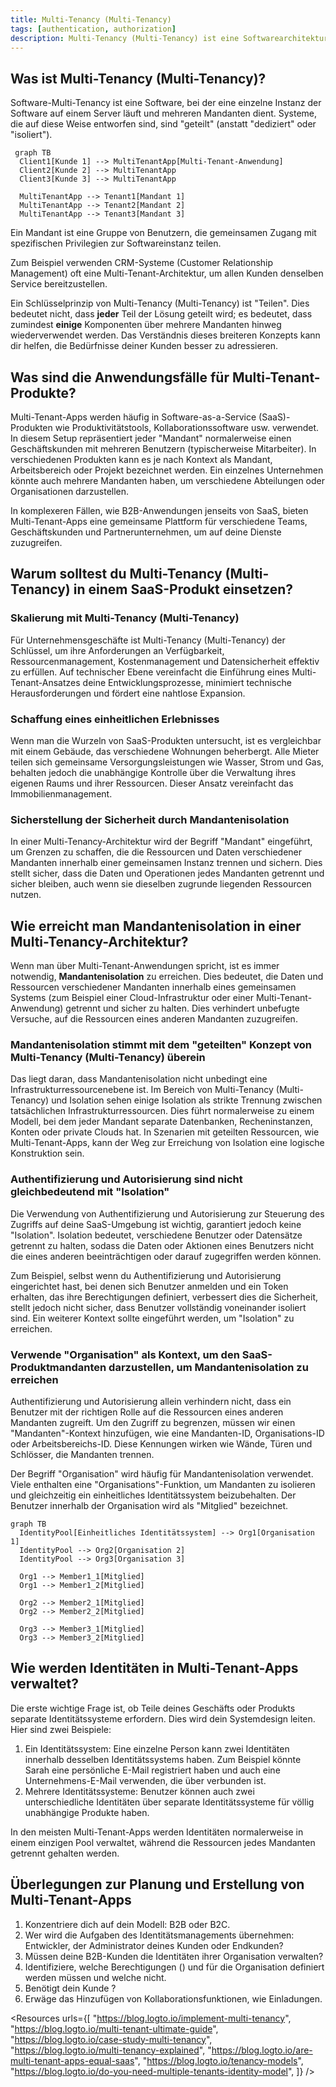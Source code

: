 ```yaml
---
title: Multi-Tenancy (Multi-Tenancy)
tags: [authentication, authorization]
description: Multi-Tenancy (Multi-Tenancy) ist eine Softwarearchitektur, bei der eine einzelne Anwendungsinstanz mehreren Kunden (Mandanten) dient und deren Daten isoliert und sicher hält. Es ist in der Cloud-Computing und SaaS üblich, um Ressourcen zu optimieren und die Wartung zu vereinfachen.
---
```


## Was ist Multi-Tenancy (Multi-Tenancy)?

Software-Multi-Tenancy ist eine Software, bei der eine einzelne Instanz der Software auf einem Server läuft und mehreren Mandanten dient. Systeme, die auf diese Weise entworfen sind, sind "geteilt" (anstatt "dediziert" oder "isoliert").
```mermaid
 graph TB
  Client1[Kunde 1] --> MultiTenantApp[Multi-Tenant-Anwendung]
  Client2[Kunde 2] --> MultiTenantApp
  Client3[Kunde 3] --> MultiTenantApp

  MultiTenantApp --> Tenant1[Mandant 1]
  MultiTenantApp --> Tenant2[Mandant 2]
  MultiTenantApp --> Tenant3[Mandant 3]
```

Ein Mandant ist eine Gruppe von Benutzern, die gemeinsamen Zugang mit spezifischen Privilegien zur Softwareinstanz teilen.

Zum Beispiel verwenden CRM-Systeme (Customer Relationship Management) oft eine Multi-Tenant-Architektur, um allen Kunden denselben Service bereitzustellen.

Ein Schlüsselprinzip von Multi-Tenancy (Multi-Tenancy) ist "Teilen". Dies bedeutet nicht, dass **jeder** Teil der Lösung geteilt wird; es bedeutet, dass zumindest **einige** Komponenten über mehrere Mandanten hinweg wiederverwendet werden. Das Verständnis dieses breiteren Konzepts kann dir helfen, die Bedürfnisse deiner Kunden besser zu adressieren.

## Was sind die Anwendungsfälle für Multi-Tenant-Produkte?

Multi-Tenant-Apps werden häufig in Software-as-a-Service (SaaS)-Produkten wie Produktivitätstools, Kollaborationssoftware usw. verwendet. In diesem Setup repräsentiert jeder "Mandant" normalerweise einen Geschäftskunden mit mehreren Benutzern (typischerweise Mitarbeiter). In verschiedenen Produkten kann es je nach Kontext als Mandant, Arbeitsbereich oder Projekt bezeichnet werden. Ein einzelnes Unternehmen könnte auch mehrere Mandanten haben, um verschiedene Abteilungen oder Organisationen darzustellen.

In komplexeren Fällen, wie B2B-Anwendungen jenseits von SaaS, bieten Multi-Tenant-Apps eine gemeinsame Plattform für verschiedene Teams, Geschäftskunden und Partnerunternehmen, um auf deine Dienste zuzugreifen.

## Warum solltest du Multi-Tenancy (Multi-Tenancy) in einem SaaS-Produkt einsetzen?

### Skalierung mit Multi-Tenancy (Multi-Tenancy)

Für Unternehmensgeschäfte ist Multi-Tenancy (Multi-Tenancy) der Schlüssel, um ihre Anforderungen an Verfügbarkeit, Ressourcenmanagement, Kostenmanagement und Datensicherheit effektiv zu erfüllen. Auf technischer Ebene vereinfacht die Einführung eines Multi-Tenant-Ansatzes deine Entwicklungsprozesse, minimiert technische Herausforderungen und fördert eine nahtlose Expansion.

### Schaffung eines einheitlichen Erlebnisses

Wenn man die Wurzeln von SaaS-Produkten untersucht, ist es vergleichbar mit einem Gebäude, das verschiedene Wohnungen beherbergt. Alle Mieter teilen sich gemeinsame Versorgungsleistungen wie Wasser, Strom und Gas, behalten jedoch die unabhängige Kontrolle über die Verwaltung ihres eigenen Raums und ihrer Ressourcen. Dieser Ansatz vereinfacht das Immobilienmanagement.

### Sicherstellung der Sicherheit durch Mandantenisolation

In einer Multi-Tenancy-Architektur wird der Begriff "Mandant" eingeführt, um Grenzen zu schaffen, die die Ressourcen und Daten verschiedener Mandanten innerhalb einer gemeinsamen Instanz trennen und sichern. Dies stellt sicher, dass die Daten und Operationen jedes Mandanten getrennt und sicher bleiben, auch wenn sie dieselben zugrunde liegenden Ressourcen nutzen.

## Wie erreicht man Mandantenisolation in einer Multi-Tenancy-Architektur?

Wenn man über Multi-Tenant-Anwendungen spricht, ist es immer notwendig, **Mandantenisolation** zu erreichen. Dies bedeutet, die Daten und Ressourcen verschiedener Mandanten innerhalb eines gemeinsamen Systems (zum Beispiel einer Cloud-Infrastruktur oder einer Multi-Tenant-Anwendung) getrennt und sicher zu halten. Dies verhindert unbefugte Versuche, auf die Ressourcen eines anderen Mandanten zuzugreifen.

### Mandantenisolation stimmt mit dem "geteilten" Konzept von Multi-Tenancy (Multi-Tenancy) überein

Das liegt daran, dass Mandantenisolation nicht unbedingt eine Infrastrukturressourcenebene ist. Im Bereich von Multi-Tenancy (Multi-Tenancy) und Isolation sehen einige Isolation als strikte Trennung zwischen tatsächlichen Infrastrukturressourcen. Dies führt normalerweise zu einem Modell, bei dem jeder Mandant separate Datenbanken, Recheninstanzen, Konten oder private Clouds hat. In Szenarien mit geteilten Ressourcen, wie Multi-Tenant-Apps, kann der Weg zur Erreichung von Isolation eine logische Konstruktion sein.

### Authentifizierung und Autorisierung sind nicht gleichbedeutend mit "Isolation"

Die Verwendung von Authentifizierung und Autorisierung zur Steuerung des Zugriffs auf deine SaaS-Umgebung ist wichtig, garantiert jedoch keine "Isolation". Isolation bedeutet, verschiedene Benutzer oder Datensätze getrennt zu halten, sodass die Daten oder Aktionen eines Benutzers nicht die eines anderen beeinträchtigen oder darauf zugegriffen werden können.

Zum Beispiel, selbst wenn du Authentifizierung und Autorisierung eingerichtet hast, bei denen sich Benutzer anmelden und ein Token erhalten, das ihre Berechtigungen definiert, verbessert dies die Sicherheit, stellt jedoch nicht sicher, dass Benutzer vollständig voneinander isoliert sind. Ein weiterer Kontext sollte eingeführt werden, um "Isolation" zu erreichen.

### Verwende "Organisation" als Kontext, um den SaaS-Produktmandanten darzustellen, um Mandantenisolation zu erreichen

Authentifizierung und Autorisierung allein verhindern nicht, dass ein Benutzer mit der richtigen Rolle auf die Ressourcen eines anderen Mandanten zugreift. Um den Zugriff zu begrenzen, müssen wir einen "Mandanten"-Kontext hinzufügen, wie eine Mandanten-ID, Organisations-ID oder Arbeitsbereichs-ID. Diese Kennungen wirken wie Wände, Türen und Schlösser, die Mandanten trennen.

Der Begriff "Organisation" wird häufig für Mandantenisolation verwendet. Viele <Ref slug="identity-provider" /> enthalten eine "Organisations"-Funktion, um Mandanten zu isolieren und gleichzeitig ein einheitliches Identitätssystem beizubehalten. Der Benutzer innerhalb der Organisation wird als "Mitglied" bezeichnet.

```mermaid
graph TB
  IdentityPool[Einheitliches Identitätssystem] --> Org1[Organisation 1]
  IdentityPool --> Org2[Organisation 2]
  IdentityPool --> Org3[Organisation 3]

  Org1 --> Member1_1[Mitglied]
  Org1 --> Member1_2[Mitglied]

  Org2 --> Member2_1[Mitglied]
  Org2 --> Member2_2[Mitglied]

  Org3 --> Member3_1[Mitglied]
  Org3 --> Member3_2[Mitglied]
```

## Wie werden Identitäten in Multi-Tenant-Apps verwaltet?

Die erste wichtige Frage ist, ob Teile deines Geschäfts oder Produkts separate Identitätssysteme erfordern. Dies wird dein Systemdesign leiten. Hier sind zwei Beispiele:

1. Ein Identitätssystem: Eine einzelne Person kann zwei Identitäten innerhalb desselben Identitätssystems haben. Zum Beispiel könnte Sarah eine persönliche E-Mail registriert haben und auch eine Unternehmens-E-Mail verwenden, die über <Ref slug="enterprise-sso" /> verbunden ist.
2. Mehrere Identitätssysteme: Benutzer können auch zwei unterschiedliche Identitäten über separate Identitätssysteme für völlig unabhängige Produkte haben.

In den meisten Multi-Tenant-Apps werden Identitäten normalerweise in einem einzigen Pool verwaltet, während die Ressourcen jedes Mandanten getrennt gehalten werden.

## Überlegungen zur Planung und Erstellung von Multi-Tenant-Apps

1. Konzentriere dich auf dein Modell: B2B oder B2C.
2. Wer wird die Aufgaben des Identitätsmanagements übernehmen: Entwickler, der Administrator deines Kunden oder Endkunden?
3. Müssen deine B2B-Kunden die Identitäten ihrer Organisation verwalten?
4. Identifiziere, welche Berechtigungen (<Ref slug="scope" />) und <Ref slug="role" /> für die Organisation definiert werden müssen und welche nicht.
5. Benötigt dein Kunde <Ref slug="enterprise-sso" />?
6. Erwäge das Hinzufügen von Kollaborationsfunktionen, wie Einladungen.

<Resources
  urls={[
    "https://blog.logto.io/implement-multi-tenancy",
    "https://blog.logto.io/multi-tenant-ultimate-guide",
    "https://blog.logto.io/case-study-multi-tenancy",
    "https://blog.logto.io/multi-tenancy-explained",
    "https://blog.logto.io/are-multi-tenant-apps-equal-saas",
    "https://blog.logto.io/tenancy-models",
    "https://blog.logto.io/do-you-need-multiple-tenants-identity-model",
  ]}
/>